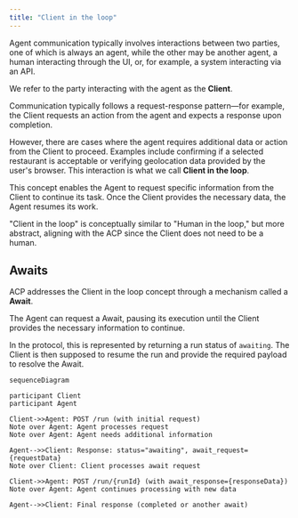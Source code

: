 ```yaml
---
title: "Client in the loop"
---
```



<AlphaWarning />

Agent communication typically involves interactions between two parties, one of which is always an agent, while the other may be another agent, a human interacting through the UI, or, for example, a system interacting via an API.

We refer to the party interacting with the agent as the **Client**.

Communication typically follows a request-response pattern—for example, the Client requests an action from the agent and expects a response upon completion.

However, there are cases where the agent requires additional data or action from the Client to proceed. Examples include confirming if a selected restaurant is acceptable or verifying geolocation data provided by the user's browser. This interaction is what we call **Client in the loop**.

This concept enables the Agent to request specific information from the Client to continue its task. Once the Client provides the necessary data, the Agent resumes its work.

"Client in the loop" is conceptually similar to "Human in the loop," but more abstract, aligning with the ACP since the Client does not need to be a human.

## Awaits

ACP addresses the Client in the loop concept through a mechanism called a **Await**.

The Agent can request a Await, pausing its execution until the Client provides the necessary information to continue.

In the protocol, this is represented by returning a run status of `awaiting`. The Client is then supposed to resume the run and provide the required payload to resolve the Await.

```mermaid
sequenceDiagram

participant Client
participant Agent

Client->>Agent: POST /run (with initial request)
Note over Agent: Agent processes request
Note over Agent: Agent needs additional information

Agent-->>Client: Response: status="awaiting", await_request={requestData}
Note over Client: Client processes await request

Client->>Agent: POST /run/{runId} (with await_response={responseData})
Note over Agent: Agent continues processing with new data

Agent-->>Client: Final response (completed or another await)

```
